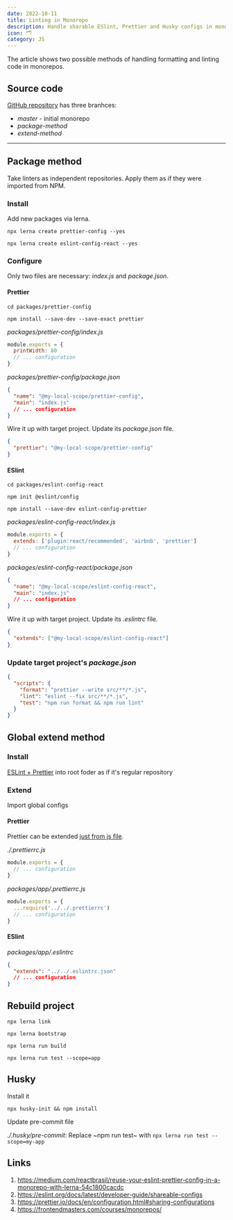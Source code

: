 ```yaml
---
date: 2022-10-11
title: Linting in Monorepo
description: Handle sharable ESlint, Prettier and Husky configs in mono repositories
icon: 🗂
category: JS
---
```


The article shows two possible methods of handling formatting and linting code in monorepos.

## Source code

[GitHub repository](https://github.com/slimcandy/monorepo-lint-example) has three branhces:

- _master_ - initial monorepo
- _package-method_
- _extend-method_

---

## Package method

Take linters as independent repositories. Apply them as if they were imported from NPM.

### Install

Add new packages via lerna.

`npx lerna create prettier-config --yes`

`npx lerna create eslint-config-react --yes`

### Configure

Only two files are necessary: _index.js_ and _package.json_.

#### Prettier

`cd packages/prettier-config`

`npm install --save-dev --save-exact prettier`

_packages/prettier-config/index.js_

```js
module.exports = {
  printWidth: 80
  // ... configuration
}
```

_packages/prettier-config/package.json_

```json
{
  "name": "@my-local-scope/prettier-config",
  "main": "index.js"
  // ... configuration
}
```

Wire it up with target project. Update its _package.json_ file.

```json
{
  "prettier": "@my-local-scope/prettier-config"
}
```

#### ESlint

`cd packages/eslint-config-react`

`npm init @eslint/config`

`npm install --save-dev eslint-config-prettier`

_packages/eslint-config-react/index.js_

```js
module.exports = {
  extends: ['plugin:react/recommended', 'airbnb', 'prettier']
  // ... configuration
}
```

_packages/eslint-config-react/package.json_

```json
{
  "name": "@my-local-scope/eslint-config-react",
  "main": "index.js"
  // ... configuration
}
```

Wire it up with target project. Update its _.eslintrc_ file.

```json
{
  "extends": ["@my-local-scope/eslint-config-react"]
}
```

### Update target project's _package.json_

```json
{
  "scripts": {
    "format": "prettier --write src/**/*.js",
    "lint": "eslint --fix src/**/*.js",
    "test": "npm run format && npm run lint"
  }
}
```

## Global extend method

### Install

[ESLint + Prettier](https://reactdeveloper.netlify.app/typescript-cra-eslint-airbnb-prettier) into root foder as if it's regular repository

### Extend

Import global configs

#### Prettier

Prettier can be extended [just from js file](https://prettier.io/docs/en/configuration.html#sharing-configurations).

_./.prettierrc.js_

```js
module.exports = {
  // ... configuration
}
```

_packages/app/.prettierrc.js_

```js
module.exports = {
  ...require('../../.prettierrc')
  // ... configuration
}
```

#### ESlint

_packages/app/.eslintrc_

```json
{
  "extends": "../../.eslintrc.json"
  // ... configuration
}
```

## Rebuild project

`npx lerna link`

`npx lerna bootstrap`

`npx lerna run build`

`npx lerna run test --scope=app`

## Husky

Install it

`npx husky-init && npm install`

Update pre-commit file

_./.husky/pre-commit_: Replace ~npm run test~ with `npx lerna run test --scope=my-app`

## Links

1. https://medium.com/reactbrasil/reuse-your-eslint-prettier-config-in-a-monorepo-with-lerna-54c1800cacdc
1. https://eslint.org/docs/latest/developer-guide/shareable-configs
1. https://prettier.io/docs/en/configuration.html#sharing-configurations
1. https://frontendmasters.com/courses/monorepos/
